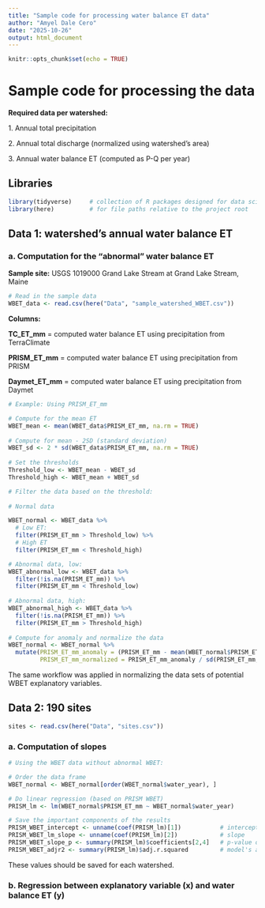 ```yaml
---
title: "Sample code for processing water balance ET data"
author: "Amyel Dale Cero"
date: "2025-10-26"
output: html_document
---
```


```r
knitr::opts_chunk$set(echo = TRUE)
```

# Sample code for processing the data

**Required data per watershed:**

1\. Annual total precipitation

2\. Annual total discharge (normalized using watershed's area)

3\. Annual water balance ET (computed as P-Q per year)

## Libraries

```r

library(tidyverse)     # collection of R packages designed for data science
library(here)          # for file paths relative to the project root

```

## Data 1: watershed's annual water balance ET

### a. Computation for the "abnormal" water balance ET

**Sample site:** USGS 1019000 Grand Lake Stream at Grand Lake Stream, Maine

```r

# Read in the sample data
WBET_data <- read.csv(here("Data", "sample_watershed_WBET.csv"))

```

**Columns:**

**TC_ET_mm** = computed water balance ET using precipitation from TerraClimate

**PRISM_ET_mm** = computed water balance ET using precipitation from PRISM

**Daymet_ET_mm** = computed water balance ET using precipitation from Daymet

```r

# Example: Using PRISM_ET_mm

# Compute for the mean ET
WBET_mean <- mean(WBET_data$PRISM_ET_mm, na.rm = TRUE)
  
# Compute for mean - 2SD (standard deviation)
WBET_sd <- 2 * sd(WBET_data$PRISM_ET_mm, na.rm = TRUE)
  
# Set the thresholds
Threshold_low <- WBET_mean - WBET_sd
Threshold_high <- WBET_mean + WBET_sd

# Filter the data based on the threshold:
  
# Normal data

WBET_normal <- WBET_data %>% 
  # Low ET:
  filter(PRISM_ET_mm > Threshold_low) %>% 
  # High ET
  filter(PRISM_ET_mm < Threshold_high)

# Abnormal data, low:
WBET_abnormal_low <- WBET_data %>% 
  filter(!is.na(PRISM_ET_mm)) %>% 
  filter(PRISM_ET_mm < Threshold_low)
  
# Abnormal data, high:
WBET_abnormal_high <- WBET_data %>% 
  filter(!is.na(PRISM_ET_mm)) %>% 
  filter(PRISM_ET_mm > Threshold_high)
  
# Compute for anomaly and normalize the data
WBET_normal <- WBET_normal %>% 
  mutate(PRISM_ET_mm_anomaly = (PRISM_ET_mm - mean(WBET_normal$PRISM_ET_mm, na.rm = TRUE)),
         PRISM_ET_mm_normalized = PRISM_ET_mm_anomaly / sd(PRISM_ET_mm, na.rm = TRUE))

```

The same workflow was applied in normalizing the data sets of potential WBET explanatory variables.

## Data 2: 190 sites

```r

sites <- read.csv(here("Data", "sites.csv"))

```

### a. Computation of slopes

```r

# Using the WBET data without abnormal WBET:

# Order the data frame
WBET_normal <- WBET_normal[order(WBET_normal$water_year), ]

# Do linear regression (based on PRISM WBET)
PRISM_lm <- lm(WBET_normal$PRISM_ET_mm ~ WBET_normal$water_year)

# Save the important components of the results
PRISM_WBET_intercept <- unname(coef(PRISM_lm)[1])           # intercept
PRISM_WBET_lm_slope <- unname(coef(PRISM_lm)[2])            # slope
PRISM_WBET_slope_p <- summary(PRISM_lm)$coefficients[2,4]   # p-value of the slope
PRISM_WBET_adjr2 <- summary(PRISM_lm)$adj.r.squared         # model's adjusted R2

```

These values should be saved for each watershed.

### b. Regression between explanatory variable (x) and water balance ET (y)

```r


```

